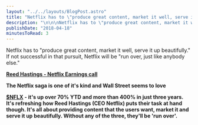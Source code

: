 ```yaml
---
layout: "../../layouts/BlogPost.astro"
title: "Netflix has to \"produce great content, market it well, serve it up beautifully.\""
description: "\n\n\nNetflix has to \"produce great content, market it well, serve it up beautifully.\" If not successful in that pursuit, Netflix will be \"run over, just like anybody else.\"Reed Hastings - Netflix Earnings call\n\n\n\nThe Netflix saga is one of it's kind and Wall Street seems to love $NFLX - it's up over 70% YTD and more than 400% in just three years. It's refreshing how Reed Hastings (CEO Netflix) puts their task at hand though. It's all about providing content that the users want, market it and serve"
publishDate: "2018-04-18"
minutesToRead: 3
---
```


<div class="blockquote">
</div>
<div>
<p>Netflix has to "produce great content, market it well, serve it up beautifully." If not successful in that pursuit, Netflix will be "run over, just like anybody else." </p>
<strong>
<a href="https://ir.netflix.com/static-files/51df0da1-4b47-4561-9a06-83906ad52932?ref="antonsten".com">Reed Hastings - Netflix Earnings call </a>
</div>
<p>The Netflix saga is one of it's kind and Wall Street seems to love </p>
<a href="https://finance.yahoo.com/quote/nflx?p="nflx"&ref="antonsten".com">$NFLX</a>
 - it's up over 70% YTD and more than 400% in just three years. It's refreshing how Reed Hastings (CEO Netflix) puts their task at hand though. It's all about providing content that the users want, market it and serve it up beautifully. Without any of the three, they'll be 'run over'.</p>
